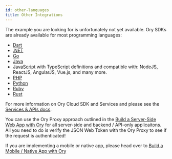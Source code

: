 ```yaml
---
id: other-languages
title: Other Integrations
---
```


The example you are looking for is unfortunately not yet available. Ory SDKs are
already available for most programming languages:

- [Dart](https://pub.dev/packages/ory_client)
- [.NET](https://www.nuget.org/packages/Ory.Client/)
- [Go](https://github.com/ory/client-go)
- [Java](https://search.maven.org/artifact/sh.ory/ory-client)
- [JavaScript](https://www.npmjs.com/package/@ory/client) with TypeScript
  definitions and compatible with: NodeJS, ReactJS, AngularJS, Vue.js, and many
  more.
- [PHP](https://packagist.org/packages/ory/client)
- [Python](https://pypi.org/project/ory-client/)
- [Ruby](https://rubygems.org/gems/ory-client)
- [Rust](https://crates.io/crates/ory-client)

For more information on Ory Cloud SDK and Services and please see the
[Services & APIs docs](../concepts/services-api.mdx).

You can use the Ory Proxy approach outlined in the
[Build a Server-Side Web App with Ory](../guides/protect-page-login/index.mdx) for all
server-side and backend / API-only applicaitons. All you need to do is verify
the JSON Web Token with the Ory Proxy to see if the request is authenticated!

If you are implementing a mobile or native app, please head over to
[Build a Mobile / Native App with Ory](./native-mobile-app.mdx)
